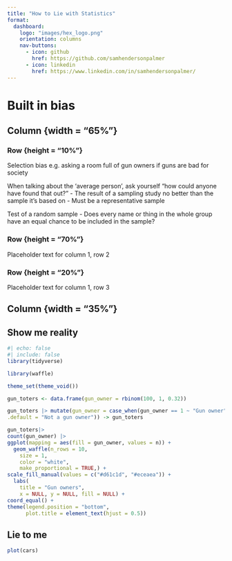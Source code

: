 ```yaml
---
title: "How to Lie with Statistics"
format: 
  dashboard:
    logo: "images/hex_logo.png"
    orientation: columns
    nav-buttons:
      - icon: github
        href: https://github.com/samhendersonpalmer
      - icon: linkedin
        href: https://www.linkedin.com/in/samhendersonpalmer/
---
```


# Built in bias

## Column {width = "65%"}

### Row {height = "10%"}

Selection bias e.g. asking a room full of gun owners if guns are bad for society

When talking about the 'average person', ask yourself "how could anyone have found that out?"
- The result of a sampling study no better than the sample it's based on
- Must be a representative sample

Test of a random sample
- Does every name or thing in the whole group have an equal chance to be included in the sample?

### Row {height = "70%"}

Placeholder text for column 1, row 2

### Row {height = "20%"}

Placeholder text for column 1, row 3

## Column {width = "35%"}

::: {.panel-tabset .nav_pills}

## Show me reality

```r
#| echo: false
#| include: false
library(tidyverse)
```

```r
library(waffle)

theme_set(theme_void())

gun_toters <- data.frame(gun_owner = rbinom(100, 1, 0.32))

gun_toters |> mutate(gun_owner = case_when(gun_owner == 1 ~ "Gun owner",
.default = "Not a gun owner")) -> gun_toters

gun_toters|> 
count(gun_owner) |> 
ggplot(mapping = aes(fill = gun_owner, values = n)) +
  geom_waffle(n_rows = 10,
    size = 1,
    color = "white",
    make_proportional = TRUE,) +
scale_fill_manual(values = c("#d61c1d", "#eceaea")) +
  labs(
    title = "Gun owners",
    x = NULL, y = NULL, fill = NULL) +
coord_equal() +
theme(legend.position = "bottom",
      plot.title = element_text(hjust = 0.5))

```

## Lie to me
```r
plot(cars)
```
:::
